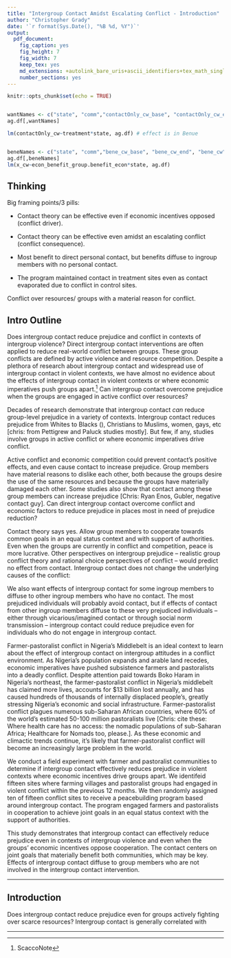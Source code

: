 ```yaml
---
title: "Intergroup Contact Amidst Escalating Conflict - Introduction"
author: "Christopher Grady"
date: '`r format(Sys.Date(), "%B %d, %Y")`'
output:
  pdf_document:
    fig_caption: yes
    fig_height: 7
    fig_width: 7
    keep_tex: yes
    md_extensions: +autolink_bare_uris+ascii_identifiers+tex_math_single_backslash
    number_sections: yes
---
```


```r
knitr::opts_chunk$set(echo = TRUE)


wantNames <- c("state", "comm","contactOnly_cw_base", "contactOnly_cw_end", "contactOnly_cw")
ag.df[,wantNames]

lm(contactOnly_cw~treatment*state, ag.df) # effect is in Benue


beneNames <- c("state", "comm","bene_cw_base", "bene_cw_end", "bene_cw", "econ_benefit_group.benefit_econ")
ag.df[,beneNames]
lm(x_cw~econ_benefit_group.benefit_econ*state, ag.df)

```

## Thinking

Big framing points/3 pills:

- Contact theory can be effective even if economic incentives opposed (conflict driver).
- Contact theory can be effective even amidst an escalating conflict (conflict consequence).
- Most benefit to direct personal contact, but benefits diffuse to ingroup members with no personal contact.

- The program maintained contact in treatment sites even as contact evaporated due to conflict in control sites.

Conflict over resources/ groups with a material reason for conflict.

## Intro Outline

Does intergroup contact reduce prejudice and conflict in contexts of intergroup violence?  Direct intergroup contact interventions are often applied to reduce real-world conflict between groups.  These group conflicts are defined by active violence and resource competition.  Despite a plethora of research about intergroup contact and widespread use of intergroup contact in violent contexts, we have almost no evidence about the effects of intergroup contact in violent contexts or where economic imperatives push groups apart.^[ScaccoNote]  Can intergroup contact overcome prejudice when the groups are engaged in active conflict over resources?

[^ScaccoNote]: A notable exception is the @Scacco2016 in Kaduna, Nigeria, a city with a history of religious riots.  But that context does not mimic many aspects of a conflict context (frequent violence, zero-sum economic goods) that could influence intergroup attitudes and reduce the effects of contact.  That study also showed null effects for intergroup contact but negative effects for intragroup contact.  That was also not a peacebuilding program (social norms) and the intervention sought to diminish group affiliations, rather than highlight them -- salient group affiliations is an important component of intergroup contact.

Decades of research demonstrate that intergroup contact _can_ reduce group-level prejudice in a variety of contexts.  Intergroup contact reduces prejudice from Whites to Blacks (), Christians to Muslims, women, gays, etc [chris: from Pettigrew and Paluck studies mostly].  But few, if any, studies involve groups in active conflict or where economic imperatives drive conflict.  <!--And contact's effects on racial/ethnic groups are notably weaker than for other groups [Chris: Paluck].-->

Active conflict and economic competition could prevent contact's positive effects, and even cause contact to increase prejudice.  Group members have material reasons to dislike each other, both because the groups desire the use of the same resources and because the groups have materially damaged each other.  Some studies also show that contact among these group members can increase prejudice [Chris: Ryan Enos, Gubler, negative contact guy].  Can direct intergroup contact overcome conflict and economic factors to reduce prejudice in places most in need of prejudice reduction?

Contact theory says yes.  Allow group members to cooperate towards common goals in an equal status context and with support of authorities.  Even when the groups are currently in conflict and competition, peace is more lucrative.  Other perspectives on intergroup prejudice -- realistic group conflict theory and rational choice perspectives of conflict -- would predict no effect from contact.  Intergroup contact does not change the underlying causes of the conflict: 

We also want effects of intergroup contact for some ingroup members to diffuse to other ingroup members who have no contact.  The most prejudiced individuals will probably avoid contact, but if effects of contact from other ingroup members diffuse to these very prejudiced individuals -- either through vicarious/imagined contact or through social norm transmission -- intergroup contact could reduce prejudice even for individuals who do not engage in intergroup contact.

Farmer-pastoralist conflict in Nigeria's Middlebelt is an ideal context to learn about the effect of intergroup contact on intergroup attitudes in a conflict environment.  As Nigeria's population expands and arable land recedes, economic imperatives have pushed subsistence farmers and pastoralists into a deadly conflict.  Despite attention paid towards Boko Haram in Nigeria's northeast, the farmer-pastoralist conflict in Nigeria's middlebelt has claimed more lives, accounts for $13 billion lost annually, and has caused hundreds of thousands of internally displaced people's, greatly stressing Nigeria's economic and social infrastructure.  Farmer-pastoralist conflict plagues numerous sub-Saharan African countries, where 60% of the world's estimated 50-100 million pastoralists live [Chris: cite these: Where health care has no access: the nomadic populations of sub-Saharan Africa; Healthcare for Nomads too, please.].  As these economic and climactic trends continue, it's likely that farmer-pastoralist conflict will become an increasingly large problem in the world.

We conduct a field experiment with farmer and pastoralist communities to determine if intergroup contact effectively reduces prejudice in violent contexts where economic incentives drive groups apart.  We identifeid fifteen sites where farming villages and pastoralist groups had engaged in violent conflict within the previous 12 months.  We then randomly assigned ten of fifteen conflict sites to receive a peacebuilding program based around intergroup contact.  The program engaged farmers and pastoralists in cooperation to achieve joint goals in an equal status context with the support of authorities.

This study demonstrates that intergroup contact can effectively reduce prejudice even in contexts of intergroup violence and even when the groups' economic incentives oppose cooperation.  The contact centers on joint goals that materially benefit both communities, which may be key.  Effects of intergroup contact diffuse to group members who are not involved in the intergroup contact intervention.




*****


## Introduction

Does intergroup contact reduce prejudice even for groups actively fighting over scarce resources?  Intergroup contact is generally correlated with 

*******

<!--
# my abstract
## Abstract

Can intergroup contact reduce group prejudice even when economic incentives are opposed and even amidst an escalating conflict?  Do these effects diffuse to ingroup members with no direct contact?  A voluminous literature on intergroup prejudice fails to answer these questions; some theories suggest yes while other theories suggest no.  Few if any studies test these theories in the context of opposing economic incentives and active violence, yet opposing economic incentives and active violence are the hallmark of many world conflicts where social science theories are put into practice.  We answer these questions by conducting a field experiment with 30 communities in Nigeria, where farmers and pastoralists are embroiled in a deadly conflict over land use.  We find that a yearlong intergroup contact intervention for a small subset of community members reduces prejudice and increases perceptions of physical security, even for community members not directly involved in the intervention.  This experiment demonstrates the efficacy of intergroup contact, even in the context of opposed economic incentives and escalating conflict. 

-->


<!--
# Scacco Intro
Can grassroots interventions that increase contact
between members of antagonistic groups reduce
prejudice, discrimination, and conflict? In spite
of a vast literature on social contact in psychology and
political science, and an explosion of NGO-led contact
interventions in conflict settings around the world, basic
questions remain about the consequences of intergroup
contact in deeply divided societies. Does cooperative
contact between individuals from across a deep
social cleavage lead to reductions in prejudice and discrimination?
How intensive must social contact be to
induce positive effects? Does contact affect all groups
involved in social interactions equally?

We conducted a field experiment—the Urban Youth
Vocational Training (UYVT) project—to test whether
sustained contact in an educational setting can improve
communal relations in a conflict-prone environment.
The UYVT intervention brought together a random
sample of Christian and Muslim young men from
disadvantaged neighborhoods in Kaduna, Nigeria, a
city that has experienced repeated episodes of severe
communal violence, for sixteen weeks of computer
training. Our experimental design examined whether
intergroup social contact can reduce prejudice and discrimination
in a context of deep animosity. This study
applies field experimental methods to a normatively
important goal, the reduction of violent conflict and the
promotion of post-conflict stability in deeply divided
societies.
To assess the impact of our intervention, we randomized
(1) recruitment into the computer training
program, (2) assignment to a religiously homogeneous
or heterogeneous classroom, and (3) assignment to a
coreligious or non-coreligious learning partner within
the classroom.Wemeasured prejudice through surveybased
assessments of agreement with negative and positive
stereotypes, and measured discrimination through
two behavioral games embedded in our post-treatment
survey:a dictator game and a destruction game.We find
that though prejudice is resistant to change, intergroup
contact can reduce discriminatory behavior: After the
end of the training course, subjects assigned to heterogeneous
classes discriminated significantly less against
out-group members than subjects assigned to homogeneous
classes. This suggests contact can change behavior
even without attendant changes in entrenched
attitudes.
We also present evidence suggesting a striking explanation
for why subjects in mixed classes discriminate
less than subjects in homogeneous classes. Mixed-class
subjects do not actually discriminate much less after
the end of the course than a third group of randomly
assigned non-UYVT study participants. However, subjects
assigned to homogeneous classes discriminate significantly more than these nonparticipants. This
suggests opportunities for in-group bonding can
heighten discrimination, and programs for mixed
groups may be desirable not simply because they expose
participants to out-group individuals, but because
they reduce the time spent with in-group members.
This insight has eluded much of the literature on social
contact interventions, which focuses on comparing
individuals in mixed and nonmixed contact environments
and commonly neglects comparisons to subjects
not exposed to the intervention. Our research design
enables comparison of both contact treatments with
non-UYVT participants.
Studying intergroup contact between young men
in Kaduna, Nigeria advances our broader understanding
of ethnic conflict and peacebuilding in several
ways. First, Nigeria has been a flash-point for
Christian-Muslim conflict since the 1960s. Ethnoreligious
pogroms and reprisal attacks in 1966 killed as
many as 30,000 civilians and displaced over one million
people (McKenna 1969), Christian-Muslim riots
have resulted in an estimated 10,000 deaths in riots in
2000, 2002, and 2011, and recent Boko Haram bombings
and reprisals in 2012 and 2014 have killed hundreds.
This history of violence has resulted in high levels
of ongoing tension typical of ethnic conflicts. Second,
religious riots since 2000 have led to extreme
residential segregation in Kaduna and other Nigerian
cities. This pattern of post-conflict spatial segregation
can be found in urban conflict zones around
the globe, including cities in Bosnia and Herzegovina,
India, Iraq, Israel, Lebanon, Northern Ireland,
and South Africa. By limiting intergroup contact,
segregation may deepen already prejudiced attitudes
developed over years of localized conflict (Glaeser
2005). Understanding whether grassroots social contact
interventions can alter prejudices and decrease
discriminatory behavior in such contexts is a key
piece in the puzzle of how societies can manage diversity
and recover from large-scale communal conflict.
Estimating the extent to which social contact
has an independent effect on intergroup relations can
help practitioners design more effective peacebuilding
interventions.
This article begins by discussing the potential effects
of intergroup social contact on prejudice reduction
and peacebuilding, and questions the social psychology
literature’s optimistic assessment of the contact
hypothesis. It then reviews relevant features of
the Nigerian context, our experimental design, and the
type of social contact introduced in the UYVT program.
We next present analyses of the effects of our
intervention on intergroup attitudes (prejudice) and
behavior (discrimination).Our data suggest that while
out-group social contact does not affect prejudiced attitudes,
it can meaningfully affect discriminatory behavior.
The robust and significant effects of assignment to
theUYVTintervention—a highly valued computer education
program—demonstrate that overt peace education
components of social contact interventions are
not necessary to induce meaningful behavioral change.
We conclude with implications for the design of social contact interventions and education-centered development
programming in divided societies.

-->